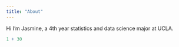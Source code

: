 ```yaml
---
title: "About"
---
```


Hi I'm Jasmine, a 4th year statistics and data science major at UCLA. 
```r
1 + 30
```

